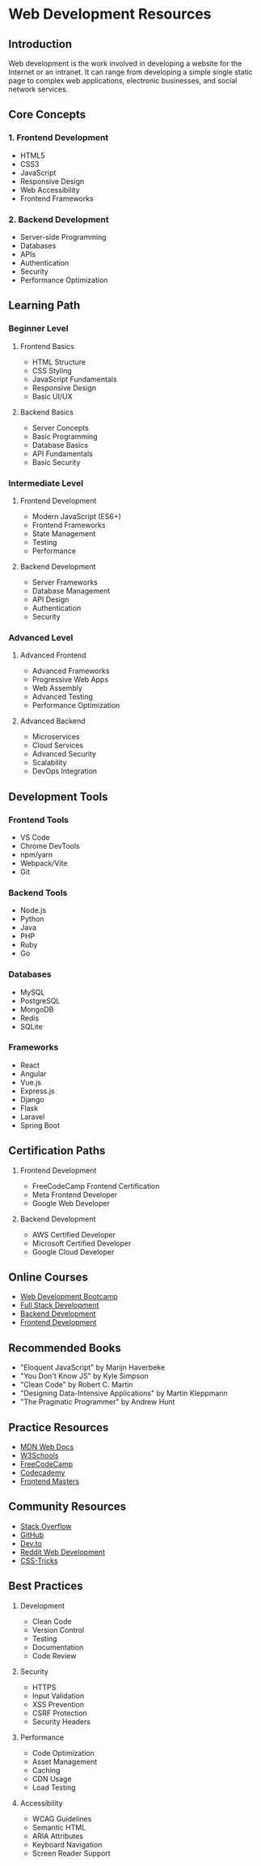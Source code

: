 # Web Development Resources

## Introduction
Web development is the work involved in developing a website for the Internet or an intranet. It can range from developing a simple single static page to complex web applications, electronic businesses, and social network services.

## Core Concepts

### 1. Frontend Development
- HTML5
- CSS3
- JavaScript
- Responsive Design
- Web Accessibility
- Frontend Frameworks

### 2. Backend Development
- Server-side Programming
- Databases
- APIs
- Authentication
- Security
- Performance Optimization

## Learning Path

### Beginner Level
1. Frontend Basics
   - HTML Structure
   - CSS Styling
   - JavaScript Fundamentals
   - Responsive Design
   - Basic UI/UX

2. Backend Basics
   - Server Concepts
   - Basic Programming
   - Database Basics
   - API Fundamentals
   - Basic Security

### Intermediate Level
1. Frontend Development
   - Modern JavaScript (ES6+)
   - Frontend Frameworks
   - State Management
   - Testing
   - Performance

2. Backend Development
   - Server Frameworks
   - Database Management
   - API Design
   - Authentication
   - Security

### Advanced Level
1. Advanced Frontend
   - Advanced Frameworks
   - Progressive Web Apps
   - Web Assembly
   - Advanced Testing
   - Performance Optimization

2. Advanced Backend
   - Microservices
   - Cloud Services
   - Advanced Security
   - Scalability
   - DevOps Integration

## Development Tools

### Frontend Tools
- VS Code
- Chrome DevTools
- npm/yarn
- Webpack/Vite
- Git

### Backend Tools
- Node.js
- Python
- Java
- PHP
- Ruby
- Go

### Databases
- MySQL
- PostgreSQL
- MongoDB
- Redis
- SQLite

### Frameworks
- React
- Angular
- Vue.js
- Express.js
- Django
- Flask
- Laravel
- Spring Boot

## Certification Paths
1. Frontend Development
   - FreeCodeCamp Frontend Certification
   - Meta Frontend Developer
   - Google Web Developer

2. Backend Development
   - AWS Certified Developer
   - Microsoft Certified Developer
   - Google Cloud Developer

## Online Courses
- [Web Development Bootcamp](https://www.udemy.com/course/the-complete-web-development-bootcamp/)
- [Full Stack Development](https://www.coursera.org/specializations/full-stack-react)
- [Backend Development](https://www.coursera.org/specializations/backend-development)
- [Frontend Development](https://www.coursera.org/specializations/front-end-development)

## Recommended Books
- "Eloquent JavaScript" by Marijn Haverbeke
- "You Don't Know JS" by Kyle Simpson
- "Clean Code" by Robert C. Martin
- "Designing Data-Intensive Applications" by Martin Kleppmann
- "The Pragmatic Programmer" by Andrew Hunt

## Practice Resources
- [MDN Web Docs](https://developer.mozilla.org/)
- [W3Schools](https://www.w3schools.com/)
- [FreeCodeCamp](https://www.freecodecamp.org/)
- [Codecademy](https://www.codecademy.com/)
- [Frontend Masters](https://frontendmasters.com/)

## Community Resources
- [Stack Overflow](https://stackoverflow.com/)
- [GitHub](https://github.com/)
- [Dev.to](https://dev.to/)
- [Reddit Web Development](https://www.reddit.com/r/webdev/)
- [CSS-Tricks](https://css-tricks.com/)

## Best Practices
1. Development
   - Clean Code
   - Version Control
   - Testing
   - Documentation
   - Code Review

2. Security
   - HTTPS
   - Input Validation
   - XSS Prevention
   - CSRF Protection
   - Security Headers

3. Performance
   - Code Optimization
   - Asset Management
   - Caching
   - CDN Usage
   - Load Testing

4. Accessibility
   - WCAG Guidelines
   - Semantic HTML
   - ARIA Attributes
   - Keyboard Navigation
   - Screen Reader Support 